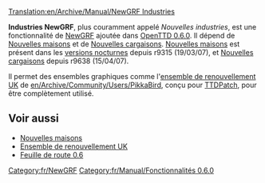[[Translation:en/Archive/Manual/NewGRF Industries]]


'''Industries NewGRF''', plus couramment appelé ''Nouvelles industries'', est une fonctionnalité de [[fr/Manual/NewGRF|NewGRF]] ajoutée dans [[fr/Archive/OpenTTD/OpenTTD 0.6.0|OpenTTD 0.6.0]]. Il dépend de [[fr/Archive/Manual/Maisons NewGRF|Nouvelles maisons]] et de [[fr/Cargaisons NewGRF|Nouvelles cargaisons]]. [[fr/Archive/Manual/Maisons NewGRF|Nouvelles maisons]] est présent dans les [[fr/Archive/Community/Construction de nuit|versions nocturnes]] depuis r9315 (19/03/07), et [[fr/Cargaisons NewGRF|Nouvelles cargaisons]] depuis r9638 (15/04/07).

Il permet des ensembles graphiques comme l'[[fr/Community/NewGRF/Ensemble de remplacement UK|ensemble de renouvellement UK]] de [[en/Archive/Community/Users/PikkaBird]], conçu pour [[fr/Archive/OpenTTD/TTDPatch|TTDPatch]], pour être complètement utilisé.

==Voir aussi==
*[[fr/Archive/Manual/Maisons NewGRF|Nouvelles maisons]]
*[[fr/Community/NewGRF/Ensemble de remplacement UK|Ensemble de renouvellement UK]]
*[[fr/Archive/Lists/Feuille de route 0.6|Feuille de route 0.6]]

[[Category:fr/NewGRF]]
[[Category:fr/Manual/Fonctionnalités 0.6.0]]